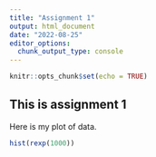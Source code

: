 ```yaml
---
title: "Assignment 1"
output: html_document
date: "2022-08-25"
editor_options: 
  chunk_output_type: console
---
```


```r
knitr::opts_chunk$set(echo = TRUE)
```

## This is assignment 1

Here is my plot of data.

```r
hist(rexp(1000))
```